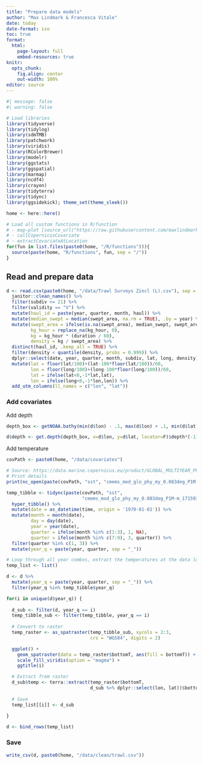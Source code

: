 ```yaml
---
title: "Prepare data models"
author: "Max Lindmark & Francesca Vitale"
date: today
date-format: iso
toc: true
format: 
  html:
    page-layout: full
    embed-resources: true
knitr: 
  opts_chunk:
    fig.align: center
    out-width: 100%
editor: source
---
```


```r
#| message: false
#| warning: false

# Load libraries
library(tidyverse)
library(tidylog)
library(sdmTMB)
library(patchwork)
library(viridis)
library(RColorBrewer)
library(modelr)
library(ggstats)
library(ggspatial)
library(marmap)
library(ncdf4)
library(crayon)
library(tidyterra)
library(tidync)
library(ggsidekick); theme_set(theme_sleek())

home <- here::here()

# Load all custom functions in R/function
# - map-plot [source_url("https://raw.githubusercontent.com/maxlindmark/cod-interactions/main/R/functions/map-plot.R")]
# - callCopernicusCovariate
# - extractCovariateAtLocation
for(fun in list.files(paste0(home, "/R/functions"))){
  source(paste(home, "R/functions", fun, sep = "/"))
}
```

## Read and prepare data

```r
d <- read.csv(paste0(home, "/data/Trawl Surveys Zincl (L).csv"), sep = ";", dec = ",") %>% 
  janitor::clean_names() %>% 
  filter(subdiv <= 21) %>% 
  filter(validity == "V") %>% 
  mutate(haul_id = paste(year, quarter, month, haul)) %>% 
  mutate(median_swept = median(swept_area, na.rm = TRUE), .by = year) %>%
  mutate(swept_area = ifelse(is.na(swept_area), median_swept, swept_area),
         kg_hour = replace_na(kg_hour, 0),
         kg = kg_hour * (duration / 60),
         density = kg / swept_area) %>% 
  distinct(haul_id, .keep_all = TRUE) %>% 
  filter(density < quantile(density, probs = 0.999)) %>% 
  dplyr::select(date, year, quarter, month, subdiv, lat, long, density) %>% 
  mutate(lat = floor(lat/100)+(lat-100*floor(lat/100))/60,
         lon = floor(long/100)+(long-100*floor(long/100))/60,
         lat = ifelse(lat<0,-1*lat,lat),
         lon = ifelse(long<0,-1*lon,lon)) %>% 
  add_utm_columns(ll_names = c("lon", "lat"))
```

### Add covariates
Add depth

```r
depth_box <- getNOAA.bathy(min(d$lon) - .1, max(d$lon) + .1, min(d$lat)  - .1, max(d$lat) + .1)

d$depth <- get.depth(depth_box, x=d$lon, y=d$lat, locator=F)$depth*(-1)
```

Add temperature

```r
covPath <- paste0(home, "/data/covariates")

# Source: https://data.marine.copernicus.eu/product/GLOBAL_MULTIYEAR_PHY_001_030/download?dataset=cmems_mod_glo_phy_my_0.083deg_P1M-m_202311
# Print details
print(nc_open(paste(covPath, "sst", "cmems_mod_glo_phy_my_0.083deg_P1M-m_1715939377383.nc", sep = "/")))

temp_tibble <- tidync(paste(covPath, "sst",
                            "cmems_mod_glo_phy_my_0.083deg_P1M-m_1715939377383.nc", sep = "/")) %>%
  hyper_tibble() %>% 
  mutate(date = as_datetime(time, origin = '1970-01-01')) %>%
  mutate(month = month(date),
         day = day(date),
         year = year(date),
         quarter = ifelse(month %in% c(1:3), 1, NA),
         quarter = ifelse(month %in% c(7:9), 3, quarter)) %>% 
  filter(quarter %in% c(1, 3)) %>% 
  mutate(year_q = paste(year, quarter, sep = "_"))

# Loop through all year combos, extract the temperatures at the data locations
temp_list <- list()

d <- d %>% 
  mutate(year_q = paste(year, quarter, sep = "_")) %>% 
  filter(year_q %in% temp_tibble$year_q)

for(i in unique(d$year_q)) {
  
  d_sub <- filter(d, year_q == i)
  temp_tibble_sub <- filter(temp_tibble, year_q == i)
  
  # Convert to raster
  temp_raster <- as_spatraster(temp_tibble_sub, xycols = 2:3,
                               crs = "WGS84", digits = 2)

  ggplot() +
    geom_spatraster(data = temp_raster$bottomT, aes(fill = bottomT)) + 
    scale_fill_viridis(option = "magma") +
    ggtitle(i)

  # Extract from raster
  d_sub$temp <- terra::extract(temp_raster$bottomT,
                               d_sub %>% dplyr::select(lon, lat))$bottomT  
    
  # Save
  temp_list[[i]] <- d_sub
  
}

d <- bind_rows(temp_list)
```

### Save

```r
write_csv(d, paste0(home, "/data/clean/trawl.csv"))
```



